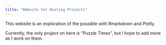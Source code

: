 ```yaml
---
title: "Website for Hosting Projects"
---
```


This website is an exploration of the possible with Rmarkdown and Plotly.

Currently, the only project on here is "Puzzle Times", but I hope to add more as I work on them.

